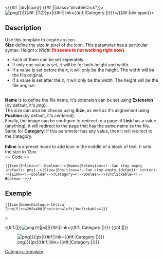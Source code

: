 <includeonly><!--
--><{{#if: {{{Inline}}}|div|span}} {{#if:{{{Unclickable}}}||class="disableClick"}}>[[File:{{{Name}}}.{{{Extension|png}}}|{{#if: {{{Inline}}}|{{{Size}}}|12}}px|{{{Position|center}}}{{#if:{{{Link|}}}|link={{#if:{{{Category|}}}|Category:|}}{{{Link}}}}}]]</{{#if:{{{Inline}}}|div|span}}><!--
--></includeonly>

<noinclude>
== Description ==
Use this template to create an icon. <br />
'''Size''' define the size in pixel of the icon. This parameter has a particular syntax: ''Height'' x ''Width''.<span style="font-weight: bolder; color: red">(It seems to not working right now).</span><br />
<ul>
<li> Each of them can be set seperately.</li>
<li> If only one value is set, it will be for both height and width.</li>
<li> If a value is set before the ''x'', it will only be the height. The width will be the file original.</li>
<li> If a value is set after the ''x'', it will only be the width. The height will be the file original.</li>
</ul>
<br />
'''Name''' is to define the file name, it's extension can be set using '''Extension''' (by default, it's ''png'').<br />
The size can also be choose using '''Size''', as well as it's alignement using '''Position''' (by default, it's ''centered'').<br />
Finally, the image can be configure to redirect to a page: if '''Link''' has a value (anything), it will redirect to the page that has the same name as the file. Same for '''Category''': if this parameter has any value, then it will redirect to the Category.<br />
<br />
'''Inline''' is a preset made to add icon in the middle of a block of text. It sets the size to 12px.<br />
== Code ==
<pre>
{{Icon|Inline=<!--Boolean-->|Name=|Extension=<!--Can stay empty (default: png)-->|Size=|Position=<!--Can stay empty (default: center)-->|Link=<!--Boolean-->|Category=<!--Boolean-->|Unclickable=<!--Boolean-->}}
</pre>

== Exemple ==
<pre>{{Icon|Name=Dialogue-Celica-Icon|Size=200x400|Position=left|Unclickable=1}}</pre>>
{{Icon|Name=Dialogue-Celica-Icon|Size=200x400|Position=left|Unclickable=1}}

[[Category:Template]]
</noinclude>









<!--Backup-->
<includeonly>{{#if:{{{Unclickable}}}||<span class="disableClick">}}[[File:{{{Name}}}.{{{Extension|png}}}|{{{Size|40}}}px|{{{Position|}}}|{{#if:{{{Link|}}}|link={{#if:{{{Category}}}|Category:|}}{{{Link}}}}}]] {{#if:{{{Unclickable}}}||</span>}}</includeonly>

<!--This is bugged. Keep it here just in case-->
[[File:{{{Name}}}.{{{Extension|png}}}|{{{Size|40}}}px|{{{Position|}}}{{#if:{{{Link|}}}|link={{#if:{{{Category|}}}|Category:|}}{{{Name}}}}}]]